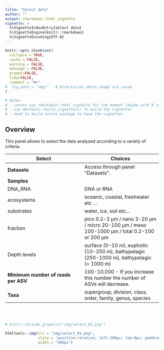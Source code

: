 ```yaml
---
title: "Select data"
author: ""
output: rmarkdown::html_vignette
vignette: >
  %\VignetteIndexEntry{Select data}
  %\VignetteEngine{knitr::rmarkdown}
  %\VignetteEncoding{UTF-8}
---
```


```r
knitr::opts_chunk$set(
  collapse = TRUE,
  cache = FALSE,
  warning = FALSE,
  message = FALSE,
  prompt=FALSE,
  tidy=FALSE,
  comment = "#>" 
#  fig.path = "img/"   # Directories where image are saved
)

# Notes
# - cannot use rmarkdown::html_vignette for the moment (maybe with R version 4.0)
# - use devtools::build_vignettes() to build the vignettes
# - need to build source package to have the vignettes
```

## Overview

This panel allows to select the data analyzed according to a variety of criteria.



Select | Choices 
--- | --- 
**Datasets** | Access through panel "Datasets". 
**Samples** | 
DNA_RNA | DNA or RNA
ecosystems | oceanic, coastal, freshwater etc ...
substrates | water, ice, soil etc...
fraction | pico 0.2-3 µm / nano 3-20 µm / micro 20-100 µm   / meso 100-1000 µm / total 0.2-100 or 200 µm
Depth levels | surface (0-10 m), euphotic (10-250 m), bathypelagic (250-1000 m), bathypelagic (> 1000 m)
**Minimum number of reads per ASV** | 100-10,000 - If you increase this number the number of ASVs will decrease.
**Taxa** | supergroup, division, class, order, family, genus, species

<br />
<br />
```r
# knitr::include_graphics("img/select_01.png")

htmltools::img(src = "img/select_01.png", 
               style = 'position:relative; left:300px; top:0px; padding:10px;',
               width = "300px")
```
<br />
<br />




